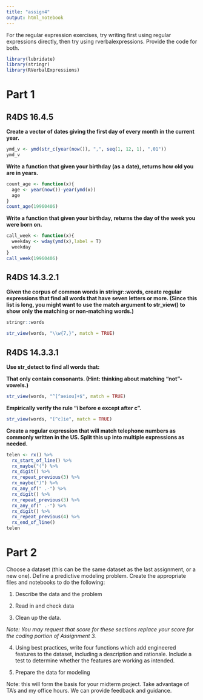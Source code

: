 ```yaml
---
title: "assign4"
output: html_notebook
---
```



For the regular expression exercises, try writing first using regular expressions directly, then try using rverbalexpressions. Provide the code for both. 

```r
library(lubridate)
library(stringr)
library(RVerbalExpressions)

```


# Part 1

## R4DS 16.4.5

**Create a vector of dates giving the first day of every month in the current year. **
```r
ymd_v <- ymd(str_c(year(now()), ",", seq(1, 12, 1), ",01"))
ymd_v
```


**Write a function that given your birthday (as a date), returns how old you are in years.**

```r
count_age <- function(x){
  age <- year(now())-year(ymd(x))
  age
}
count_age(19960406)
```


**Write a function that given your birthday, returns the day of the week you were born on. **

```r
call_week <- function(x){
  weekday <- wday(ymd(x),label = T)
  weekday
}
call_week(19960406)
```


## R4DS 14.3.2.1

**Given the corpus of common words in stringr::words, create regular expressions that find all words that have seven letters or more. (Since this list is long, you might want to use the match argument to str_view() to show only the matching or non-matching words.)**

```r
stringr::words
```

```r
str_view(words, "\\w{7,}", match = TRUE)
```


## R4DS 14.3.3.1

**Use str_detect to find all words that:**

**That only contain consonants. (Hint: thinking about matching “not”-vowels.)**

```r
str_view(words, "^[^aeiou]+$", match = TRUE)
```

**Empirically verify the rule “i before e except after c”.**

```r
str_view(words, "[^c]ie", match = TRUE)
```

**Create a regular expression that will match telephone numbers as commonly written in the US. Split this up into multiple expressions as needed.**

```r
telen <- rx() %>%
  rx_start_of_line() %>%
  rx_maybe("(") %>%
  rx_digit() %>%
  rx_repeat_previous(3) %>%
  rx_maybe(")") %>%
  rx_any_of(" .-") %>%
  rx_digit() %>%
  rx_repeat_previous(3) %>%
  rx_any_of(" .-") %>%
  rx_digit() %>%
  rx_repeat_previous(4) %>%
  rx_end_of_line() 
telen
```


# Part 2


Choose a dataset (this can be the same dataset as the last assignment, or a new one). Define a predictive modeling problem. Create the appropriate files and notebooks to do the following:

1. Describe the data and the problem

2. Read in and check data

2. Clean up the data. 

*Note: You may request that score for these sections replace your score for the coding portion of Assignment 3.*

4. Using best practices, write four functions which add engineered features to the dataset, including a description and rationale. Include a test to determine whether the features are working as intended. 

5. Prepare the data for modeling

Note: this will form the basis for your midterm project. Take advantage of TA's and my office hours. We can provide feedback and guidance. 

